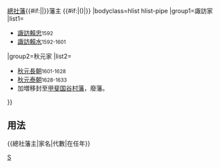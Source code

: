 {{Navbox
|name=總社藩主
|title={{#if:{{{1|}}}|{{{1|}}}|}}[[總社藩]]{{#if:{{{2|}}}|{{{2|}}}|}}藩主 {{#if:{{{3|}}}|({{{3|}}})|}}
|bodyclass=hlist hlist-pipe
|group1=諏訪家
|list1=
*[[諏訪賴忠]]<small>1592</small>
*[[諏訪賴水]]<small>1592-1601</small>
|group2=秋元家
|list2=
*[[秋元長朝]]<small>1601-1628</small>
*[[秋元泰朝]]<small>1628-1633</small>
*加増移封至[[甲斐国]][[谷村藩]]，廢藩。
}}<noinclude>
==用法==
<nowiki>{{總社藩主|家名|代數|在任年}}</nowiki>
[[Category:歷代藩主模板|S]]
</noinclude>
